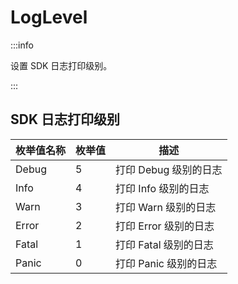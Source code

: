 # LogLevel

:::info

设置 SDK 日志打印级别。

:::

## SDK 日志打印级别

| 枚举值名称 | 枚举值 | 描述                  |
| ---------- | ------ | --------------------- |
| Debug      | 5      | 打印 Debug 级别的日志 |
| Info       | 4      | 打印 Info 级别的日志  |
| Warn       | 3      | 打印 Warn 级别的日志  |
| Error      | 2      | 打印 Error 级别的日志 |
| Fatal      | 1      | 打印 Fatal 级别的日志 |
| Panic      | 0      | 打印 Panic 级别的日志 |
